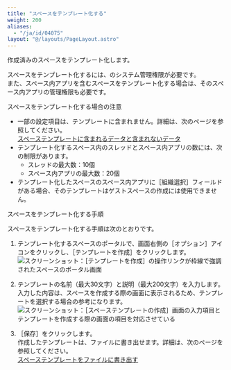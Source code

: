 ```yaml
---
title: "スペースをテンプレート化する"
weight: 200
aliases:
  - "/ja/id/04075"
layout: "@/layouts/PageLayout.astro"
---
```




作成済みのスペースをテンプレート化します。

スペースをテンプレート化するには、<Kintone />のシステム管理権限が必要です。  
また、スペース内アプリを含むスペースをテンプレート化する場合は、そのスペース内アプリの管理権限も必要です。

<Heading id="manage_spacetemplate_add_spacetemplate_10">スペースをテンプレート化する場合の注意</Heading>

* 一部の設定項目は、テンプレートに含まれません。詳細は、次のページを参照してください。  
  [スペーステンプレートに含まれるデータと含まれないデータ](/k/ja/id/04078.html)
* テンプレート化するスペース内のスレッドとスペース内アプリの数には、次の制限があります。  
  * スレッドの最大数：10個
  * スペース内アプリの最大数：20個
* テンプレート化したスペースのスペース内アプリに<Wovn>［組織選択］</Wovn>フィールドがある場合、そのテンプレートはゲストスペースの作成には使用できません。

<Heading id="manage_spacetemplate_add_spacetemplate_20">スペースをテンプレート化する手順</Heading>

スペースをテンプレート化する手順は次のとおりです。

1. テンプレート化するスペースのポータルで、画面右側の<Wovn>［オプション］</Wovn>アイコンをクリックし、<Wovn>［テンプレートを作成］</Wovn>をクリックします。
   <Img src="/k/kintone/img-ja/add_spacetemplate_img01.png" alt="スクリーンショット：［テンプレートを作成］の操作リンクが枠線で強調されたスペースのポータル画面" />

1. テンプレートの名前（最大30文字）と説明（最大200文字）を入力します。  
  入力した内容は、スペースを作成する際の画面に表示されるため、テンプレートを選択する場合の参考になります。
   <Img src="/k/kintone/img-ja/add_spacetemplate_img02.png" alt="スクリーンショット：［スペーステンプレートの作成］画面の入力項目とテンプレートを作成する際の画面の項目を対応させている" />

1. <Wovn>［保存］</Wovn>をクリックします。  
  作成したテンプレートは、ファイルに書き出せます。詳細は、次のページを参照してください。  
  [スペーステンプレートをファイルに書き出す](/k/ja/id/04076.html)
